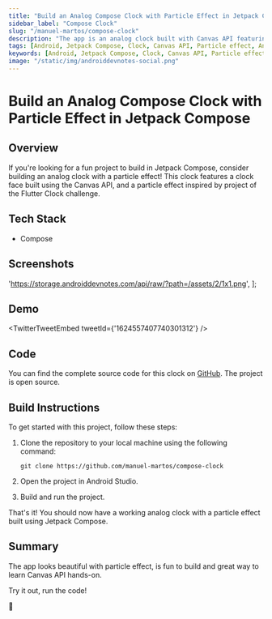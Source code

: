 ```yaml
---
title: "Build an Analog Compose Clock with Particle Effect in Jetpack Compose"
sidebar_label: "Compose Clock"
slug: "/manuel-martos/compose-clock"
description: "The app is an analog clock built with Canvas API featuring a particle effect."
tags: [Android, Jetpack Compose, Clock, Canvas API, Particle effect, Animation, Compose Clock]
keywords: [Android, Jetpack Compose, Clock, Canvas API, Particle effect, Animation, Compose Clock]
image: "/static/img/androiddevnotes-social.png"
---
```



# Build an Analog Compose Clock with Particle Effect in Jetpack Compose

## Overview

If you're looking for a fun project to build in Jetpack Compose, consider building an analog clock with a particle effect! This clock features a clock face built using the Canvas API, and a particle effect inspired by project of the Flutter Clock challenge.

## Tech Stack

- Compose

## Screenshots

  'https://storage.androiddevnotes.com/api/raw/?path=/assets/2/1x1.png',
];

<ImageDisplay imageUrls={imageUrls} />

## Demo

<TwitterTweetEmbed
  tweetId={'1624557407740301312'}
/>

## Code

You can find the complete source code for this clock on [GitHub](https://github.com/manuel-martos/compose-clock). The project is open source.

## Build Instructions

To get started with this project, follow these steps:

1. Clone the repository to your local machine using the following command:

    ```
    git clone https://github.com/manuel-martos/compose-clock
    ```

2. Open the project in Android Studio.

3. Build and run the project.

That's it! You should now have a working analog clock with a particle effect built using Jetpack Compose.

## Summary

The app looks beautiful with particle effect, is fun to build and great way to learn Canvas API hands-on.

Try it out, run the code!

🐣
